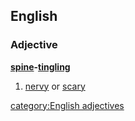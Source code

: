 ==English==

===Adjective===
'''[[spine]]-[[tingling]]'''
# {{idiom}} [[nervy]] or [[scary]]

[[category:English adjectives]]